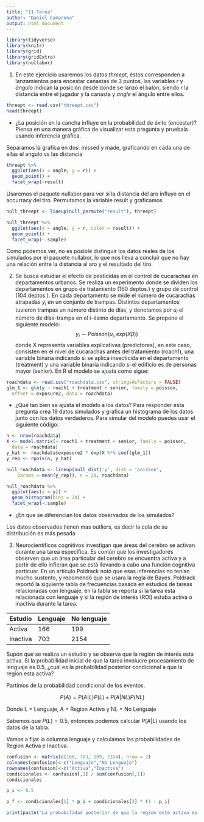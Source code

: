 ```yaml
---
title: "11-Tarea"
author: "Daniel Camarena"
output: html_document
---
```

```r
library(tidyverse)
library(knitr)
library(grid)
library(gridExtra)
library(nullabor)
```
1. En este ejercicio usaremos los datos _threept_, éstos corresponden a 
lanzamientos para encestar canastas de 3 puntos, las variables _r_ y _ángulo_
indican la posición desde donde se lanzó el balón, siendo _r_ la distancia 
entre el jugador y la canasta y _angle_ el ángulo entre ellos.

```r
threept <- read.csv("threept.csv")
head(threept)
```


* ¿La posición en la cancha influye en la probabilidad de éxito (encestar)?
Piensa en una manera gráfica de visualizar esta pregunta y pruebala usando 
inferencia gráfica.

Separamos la grafica en dos: missed y made, graficando en cada una de ellas el angulo vs las distancia

```r
threept %>% 
  ggplot(aes(x = angle, y = r)) +
  geom_point() +
  facet_wrap(~result)
```

Usaremos el paquete nullabor para ver si la distancia del aro influye en el accurracy del tiro. Permutamos la variable result y graficamos


```r
null_threept <- lineup(null_permute("result"), threept)

null_threept %>% 
  ggplot(aes(x = angle, y = r, color = result)) +
  geom_point() +
  facet_wrap(~.sample)
```

Como podemos ver, no es posible distinguir los datos reales de los simulados por el paquete nullabor, lo que nos lleva a concluír que no hay una relación entre la distancia al aro y el resultado del tiro.


2. Se busca estudiar el efecto de pesticidas en el control de cucarachas en 
departamentos urbanos. Se realiza un experimento donde se dividen los 
departamentos en grupo de tratamiento (160 deptos.) y grupo de control 
(104 deptos.). En cada departamento se mide el número de cucarachas atrapadas
$y_i$ en un conjunto de trampas. Distintos departamentos tuvieron trampas un 
número distinto de días, y denotamos por $u_i$ el número de días-trampa en el 
i-ésimo departamento. Se propone el siguiente modelo: 
$$y_i \sim Poisson(u_i,exp(X\beta))$$
donde X representa variables explicativas (predictores), en este caso, 
consisten en el nivel de cucarachas antes del tratamiento (roach1), una variable
binaria indicando si se aplica insecticida en el departamento (treatment) y una
variable binaria indicando si el edificio es de personas mayor (senior). En R el
modelo se ajusta como sigue:

```r
roachdata <- read.csv("roachdata.csv", stringsAsFactors = FALSE)
glm_1 <- glm(y ~ roach1 + treatment + senior, family = poisson, 
  offset = exposure2, data = roachdata)


```

* ¿Qué tan bien se ajusta el modelo a los datos? Para responder esta pregunta
crea 19 datos simulados y grafica un histograma de los datos junto con 
los datos verdaderos. Para simular del modelo puedes usar el siguiente código:

```r
n <- nrow(roachdata)
X <- model.matrix(~ roach1 + treatment + senior, family = poisson, 
  data = roachdata)
y_hat <- roachdata$exposure2 * exp(X %*% coef(glm_1))
y_rep <- rpois(n, y_hat)

null_roachdata <- lineup(null_dist('y', dist = 'poisson', 
    params = mean(y_rep)), n = 20, roachdata)

null_roachdata %>% 
  ggplot(aes(x = y)) +
  geom_histogram(bins = 20) +
  facet_wrap(~.sample)
```

* ¿En que se diferencían los datos observados de los simulados?

Los datos observados tienen mas outliers, es decir la cola de su distribución es más pesada


3. Neurocientíficos cognitivos investigan que áreas del cerebro se activan 
durante una tarea específica. Es común que los investigadores observen que un
área particular del cerebro se encuentra activa y a partir de ello infieran que
se está llevando a cabo una función cognitiva particuar. En un artículo Poldrack 
notó que esas inferencias no tenían mucho sustento, y recomendó que se usara la 
regla de Bayes. Poldrack reportó la siguiente tabla de frecuencias basada en 
estudios de tareas relacionadas con lenguaje, en la tabla se reporta si la tarea
esta relacionada con lenguaje y si la región de interés (ROI) estaba activa o 
inactiva durante la tarea. 

Estudio | Lenguaje | No lenguaje
--------|----------|-------------
Activa  | 166      | 199
Inactiva| 703      | 2154

Supón que se realiza un estudio y se observa que la región de interés esta 
activa. Si la probabilidad inicial de que la tarea involucre procesamiento de 
lenguaje es 0.5, ¿cuál es la probabilidad posterior condicional a que la región
esta activa?

Partimos de la probabilidad condicional de los eventos.

$$P(A) = P(A|L)P(L) + P(A|NL)P(NL)$$

Donde L = Lenguaje, A = Region Activa y NL = No Lenguaje

Sabemos que $P(L)=0.5$, entonces podemos calcular $P(A|L)$ usando los datos de la tabla.


Vamos a fijar la columna lenguaje y calculamos las probabilidades de Region Activa e Inactiva.

```r
confusion <- matrix(c(166, 703, 199, 2154), nrow = 2)
colnames(confusion)<-c("Lenguaje","No Lenguaje")
rownames(confusion)<-c("Activa","Inactiva")
condicionales <- confusion[,1] / sum(confusion[,1])
condicionales

p_i <- 0.5

p_f <- condicionales[1] * p_i + condicionales[2] * (1 - p_i)

print(paste("La probabilidad posterior de que la region este activa es:", round(p_f * 100, 2), "%"))
```

